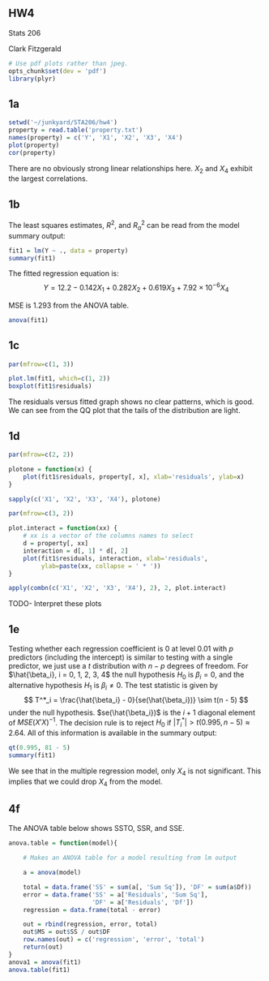 ## HW4

Stats 206

Clark Fitzgerald

```r
# Use pdf plots rather than jpeg.
opts_chunk$set(dev = 'pdf')
library(plyr)
```

## 1a

```r
setwd('~/junkyard/STA206/hw4')
property = read.table('property.txt')
names(property) = c('Y', 'X1', 'X2', 'X3', 'X4')
plot(property)
cor(property)
```

There are no obviously strong linear relationships here. $X_2$ and $X_4$
exhibit the largest correlations.

## 1b

The least squares estimates, $R^2$, and $R^2_a$ can be read from the
model summary output:

```r
fit1 = lm(Y ~ ., data = property)
summary(fit1)
```

The fitted regression equation is:
$$
    Y = 12.2 - 0.142 X_1 + 0.282 X_2 + 0.619 X_3 + 7.92 \times 10^{-6} X_4
$$

MSE is 1.293 from the ANOVA table. 
```r
anova(fit1)
```

## 1c

```r
par(mfrow=c(1, 3))

plot.lm(fit1, which=c(1, 2))
boxplot(fit1$residuals)
```

The residuals versus fitted graph shows no clear patterns, which is good.
We can see from the QQ plot that the tails of the distribution are light.

## 1d

```r
par(mfrow=c(2, 2))

plotone = function(x) {
    plot(fit1$residuals, property[, x], xlab='residuals', ylab=x)
}

sapply(c('X1', 'X2', 'X3', 'X4'), plotone)
```

```r
par(mfrow=c(3, 2))

plot.interact = function(xx) {
    # xx is a vector of the columns names to select
    d = property[, xx]
    interaction = d[, 1] * d[, 2]
    plot(fit1$residuals, interaction, xlab='residuals',
         ylab=paste(xx, collapse = ' * '))
}

apply(combn(c('X1', 'X2', 'X3', 'X4'), 2), 2, plot.interact)
```

TODO- Interpret these plots

## 1e

Testing whether each regression coefficient is 0  at level 0.01 with $p$ predictors
(including the intercept) is
similar to testing with a single predictor, we just use a $t$ distribution
with $n - p$ degrees of freedom. For $\hat{\beta_i}, i = 0, 1, 2, 3, 4$ the
null hypothesis $H_0$ is $\beta_i = 0$, and the alternative hypothesis
$H_1$ is $\beta_i \neq 0$. The test statistic is given by
$$
    T^*_i = \frac{\hat{\beta_i} - 0}{se(\hat{\beta_i})} \sim t(n - 5)
$$
under the null hypothesis. $se(\hat{\beta_i})$ is the $i + 1$ diagonal element of
$MSE(X'X)^{-1}$. 
The decision rule is to reject $H_0$ if $|T^*_i| > t(0.995, n - 5) \approx
2.64$. All of this information is available in the summary output:

```r
qt(0.995, 81 - 5)
summary(fit1)
```

We see that in the multiple regression model, only $X_4$ is
not significant. This implies that we could drop $X_4$ from the model.

## 4f

The ANOVA table below shows SSTO, SSR, and SSE.

```r
anova.table = function(model){

    # Makes an ANOVA table for a model resulting from lm output

    a = anova(model)

    total = data.frame('SS' = sum(a[, 'Sum Sq']), 'DF' = sum(a$Df))
    error = data.frame('SS' = a['Residuals', 'Sum Sq'], 
                       'DF' = a['Residuals', 'Df'])
    regression = data.frame(total - error)

    out = rbind(regression, error, total)
    out$MS = out$SS / out$DF
    row.names(out) = c('regression', 'error', 'total')
    return(out)
}
anova1 = anova(fit1)
anova.table(fit1)
```

